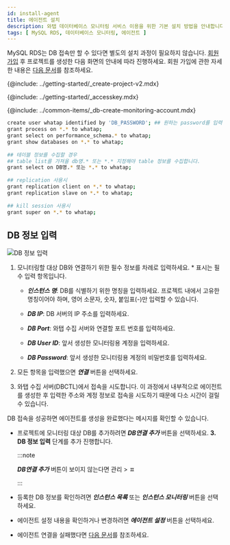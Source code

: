 ```yaml
---
id: install-agent
title: 에이전트 설치
description: 와탭 데이터베이스 모니터링 서비스 이용을 위한 기본 설치 방법을 안내합니다.
tags: [ MySQL RDS, 데이터베이스 모니터링, 에이전트 ]
---
```



MySQL RDS는 DB 접속만 할 수 있다면 별도의 설치 과정이 필요하지 않습니다. [회원 가입](https://www.whatap.io/ko/signup/) 후 프로젝트를 생성한 다음 화면의 안내에 따라 진행하세요. 회원 가입에 관한 자세한 내용은 [다음 문서](account/account-manage)를 참조하세요.

{@include: ../getting-started/_create-project-v2.mdx}

{@include: ../getting-started/_accesskey.mdx}

{@include: ../common-items/_db-create-monitoring-account.mdx}  

<!-- MySQL -->
```bash showLineNumbers
create user whatap identified by 'DB_PASSWORD'; ## 원하는 password를 입력하세요.
grant process on *.* to whatap;
grant select on performance_schema.* to whatap;
grant show databases on *.* to whatap;
 
## 테이블 정보를 수집할 경우
## table list를 가져올 db명.* 또는 *.* 지정해야 table 정보를 수집합니다.
grant select on DB명.* 또는 *.* to whatap;
 
## replication 사용시
grant replication client on *.* to whatap;
grant replication slave on *.* to whatap;
 
## kill session 사용시
grant super on *.* to whatap;
```

## DB 정보 입력

![DB 정보 입력](/img/mysql-rds-db-info.png)

1. 모니터링할 대상 DB와 연결하기 위한 필수 정보를 차례로 입력하세요. <span class='vslow'>*</span> 표시는 필수 입력 항목입니다.

    * ***인스턴스 명***: DB를 식별하기 위한 명칭을 입력하세요. 프로젝트 내에서 고유한 명칭이어야 하며, 영어 소문자, 숫자, 붙임표(-)만 입력할 수 있습니다.

    * ***DB IP***: DB 서버의 IP 주소를 입력하세요.

    * ***DB Port***: 와탭 수집 서버와 연결할 포트 번호를 입력하세요.

    * ***DB User ID***: 앞서 생성한 모니터링용 계정을 입력하세요.

    * ***DB Password***: 앞서 생성한 모니터링용 계정의 비밀번호를 입력하세요.

2. 모든 항목을 입력했으면 ***연결*** 버튼을 선택하세요.

3. 와탭 수집 서버(DBCTL)에서 접속을 시도합니다. 이 과정에서 내부적으로 에이전트를 생성한 후 입력한 주소와 계정 정보로 접속을 시도하기 때문에 다소 시간이 걸릴 수 있습니다.

DB 접속을 성공하면 에이전트를 생성을 완료했다는 메시지를 확인할 수 있습니다.

* 프로젝트에 모니터링 대상 DB를 추가하려면 ***DB연결 추가*** 버튼을 선택하세요. **3. DB 정보 입력** 단계를 추가 진행합니다.

  :::note

  ***DB연결 추가*** 버튼이 보이지 않는다면 관리 > ㅍ

  :::

* 등록한 DB 정보를 확인하려면 ***인스턴스 목록*** 또는 ***인스턴스 모니터링*** 버튼을 선택하세요.

* 에이전트 설정 내용을 확인하거나 변경하려면 ***에이전트 설정*** 버튼을 선택하세요.

* 에이전트 연결을 실패했다면 [다음 문서](troubleshooting)를 참조하세요.